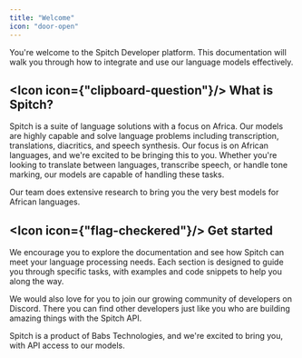 ```yaml
---
title: "Welcome"
icon: "door-open"
---
```


You're welcome to the Spitch Developer platform. This documentation will walk you through how to integrate and use our language models effectively.

## <Icon icon={"clipboard-question"}/> What is Spitch?

Spitch is a suite of language solutions with a focus on Africa. Our models are highly capable and solve language problems including transcription, translations, diacritics, and speech synthesis. Our focus is on African languages, and we're excited to be bringing this to you. Whether you're looking to translate between languages, transcribe speech, or handle tone marking, our models are capable of handling these tasks.

Our team does extensive research to bring you the very best models for African languages.

## <Icon icon={"flag-checkered"}/> Get started
We encourage you to explore the documentation and see how Spitch can meet your language processing needs. Each section is designed to guide you through specific tasks, with examples and code snippets to help you along the way.

We would also love for you to join our growing community of developers on Discord. There you can find other developers just like you who are building amazing things with the Spitch API.

Spitch is a product of Babs Technologies, and we're excited to bring you, with API access to our models.

